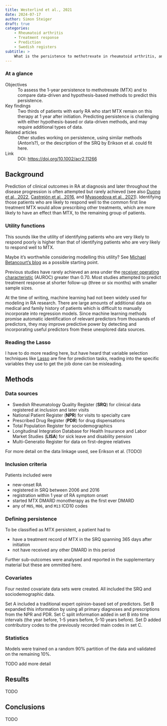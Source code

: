 ```yaml
---
title: Westerlind et al., 2021
date: 2024-07-17
author: Simon Steiger
draft: true
categories:
    - Rheumatoid arthritis
    - Treatment response
    - Prediction
    - Swedish registers
subtitle: >
    What is the persistence to methotrexate in rheumatoid arthritis, and does machine learning outperform hypothesis-based approaches to its prediction?
---
```


::: {.callout-note}

### At a glance

Objectives
: To assess the 1-year persistence to methotrexate (MTX) and to compare data-driven and hypothesis-based methods to predict this persistence.

Key findings
: Two thirds of patients with early RA who start MTX remain on this therapy at 1 year after initiation. Predicting persistence is challenging with either hypothesis-based or data-driven methods, and may require additional types of data.

Related articles
: Other studies working on persistence, using similar methods (Anton's?), or the description of the SRQ by Erikson et al. could fit here.

Link
: DOI: [https://doi.org/10.1002/acr2.11266](https://doi.org/10.1002/acr2.11266)

:::

## Background

Prediction of clinical outcomes in RA at diagnosis and later throughout the disease progression is often attempted but rarely achieved (see also [Duong et al., 2022](../duong2022/index.qmd), [Castrejón et al., 2016](../castrejon2016/index.qmd), and [Myasoedova et al., 2021](../myasoedova2021/index.qmd)).
Identifying those patients who are likely to respond well to the common first line treatment MTX would allow prescribing other treatments, which are more likely to have an effect than MTX, to the remaining group of patients.

::: {.callout-tip}

### Utility functions

This sounds like the utility of identifying patients who are very likely to respond poorly is higher than that of identifying patients who are very likely to respond well to MTX.

Maybe it's worthwhile considering modelling this utility? See [Michael Betancourt's blog](https://betanalpha.github.io/assets/case_studies/principled_bayesian_workflow.html) as a possible starting point.

:::

Previous studies have rarely achieved an area under the [receiver operating characteristic](https://en.wikipedia.org/wiki/Receiver_operating_characteristic) (AUROC) greater than 0.70.
Most studies attempted to predict treatment response at shorter follow-up (three or six months) with smaller sample sizes.

At the time of writing, machine learning had not been widely used for modeling in RA research.
There are large amounts of additional data on medical and family history of patients which is difficult to manually incorporate into regression models. 
Since machine learning methods promise automatic identification of relevant predictors from thousands of predictors, they may improve predictive power by detecting and incorporating useful predictors from these unexplored data sources.

::: {.callout-warning}

### Reading the Lasso

I have to do more reading here, but have heard that variable selection techniques like [Lasso](https://en.wikipedia.org/wiki/Lasso_(statistics)) are fine for prediction tasks, reading into the specific variables they use to get the job done can be misleading.

:::

## Methods

### Data sources

- Swedish Rheumatology Quality Register (**SRQ**) for clinical data registered at inclusion and later visits
- National Patient Register (**NPR**) for visits to specialty care
- Prescribed Drug Register (**PDR**) for drug dispensations
- Total Population Register for sociodemographics
- Longitudinal Integration Database for Health Insurance and Labor Market Studies (**LISA**) for sick leave and disability pension
- Multi-Generatio Register for data on first-degree relatives

For more detail on the data linkage used, see Erikson et al. (TODO)

### Inclusion criteria

Patients included were

- new-onset RA
- registered in SRQ between 2006 and 2016
- registration within 1 year of RA symptom onset
- started MTX DMARD monotherapy as the first ever DMARD
- any of `M05`, `M06`, and `M13` ICD10 codes

### Defining persistence

To be classified as MTX persistent, a patient had to

- have a treatment record of MTX in the SRQ spanning 365 days after initiation
- not have received any other DMARD in this period

Further sub-outcomes were analysed and reported in the supplementary material but these are ommitted here.

### Covariates

Four nested covariate data sets were created.
All included the SRQ and sociodemographic data.

Set A included a traditional expert opinion-based set of predictors.
Set B expanded this information by using all primary diagnoses and prescriptions from the NPR and PDR.
Set C split information added in set B into time intervals (the year before, 1-5 years before, 5-10 years before).
Set D added contributory codes to the previously recorded main codes in set C.

### Statistics

Models were trained on a random 90% partition of the data and validated on the remaining 10%.

TODO add more detail

## Results

TODO

## Conclusions

TODO
